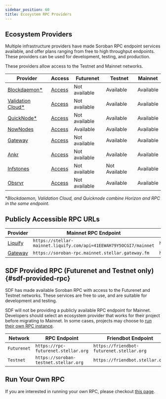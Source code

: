 ```yaml
---
sidebar_position: 60
title: Ecosystem RPC Providers
---
```


## Ecosystem Providers

Multiple infrastructure providers have made Soroban RPC endpoint services available, and offer plans ranging from free to high throughput endpoints. These providers can be used for development, testing, and production.

These providers allow access to the Testnet and Mainnet networks.

| Provider | Access | Futurenet | Testnet | Mainnet |
| --- | --- | --- | --- | --- |
| [Blockdaemon\*](https://docs.blockdaemon.com/reference/how-to-access-soroban-api) | [Access](https://www.blockdaemon.com/apply/soroban) | Not available | Available | Available |
| [Validation Cloud\*](https://validationcloud.io/) | [Access](https://app.validationcloud.io/) | Not available | Available | Available |
| [QuickNode\*](https://www.quicknode.com/docs/stellar) | [Access](https://www.quicknode.com/chains/stellar) | Not available | Available | Available |
| [NowNodes](https://nownodes.io/nodes/stellar-xlm) | [Access](https://nownodes.io/nodes/stellar-xlm) | Available | Available | Available |
| [Gateway](https://gateway.fm/) | [Access](https://gateway.fm/public-rpc/) | Not available | Available | Available |
| [Ankr](https://www.ankr.com/rpc/advanced-api/) | [Access](https://www.ankr.com/rpc/advanced-api/) | Not available | Available | Available |
| [Infstones](https://infstones.com/) | [Access](https://cloud.infstones.com/login) | Not available | Not Available | Available |
| [Obsrvr](https://www.withObsrvr.com/) | [Access](https://console.withobsrvr.com/) | Not available | Available | Available |

\*_Blockdaemon, Validation Cloud, and Quicknode combine Horizon and RPC in the same endpoint._

## Publicly Accessible RPC URLs

| Provider | Mainnet RPC Endpoint | Testnet RPC Endpoint | Futurenet RPC Endpoint |
| --- | --- | --- | --- |
| [Liquify](https://www.liquify.io/) | `https://stellar-mainnet.liquify.com/api=41EEWAH79Y5OCGI7/mainnet` | `https://stellar.liquify.com/api=41EEWAH79Y5OCGI7/testnet` | `https://stellar.liquify.com/api=41EEWAH79Y5OCGI7/futurenet` |
| [Gateway](https://gateway.fm/) | `https://soroban-rpc.mainnet.stellar.gateway.fm` | `https://soroban-rpc.testnet.stellar.gateway.fm` | N/A |

## SDF Provided RPC (Futurenet and Testnet only) {#sdf-provided-rpc}

SDF has made available Soroban RPC with access to the Futurenet and Testnet networks. These services are free to use, and are suitable for development and testing.

SDF will not be providing a publicly available RPC endpoint for Mainnet. Developers should select an ecosystem provider that works for their project before migrating to Mainnet. In some cases, projects may choose to [run their own RPC instance](./admin-guide.mdx).

| Network | RPC Endpoint | Friendbot Endpoint | Provider |
| --- | --- | --- | --- |
| `Futurenet` | `https://rpc-futurenet.stellar.org` | `https://friendbot-futurenet.stellar.org` | [SDF](http://www.stellar.org) |
| `Testnet` | `https://soroban-testnet.stellar.org` | `https://friendbot.stellar.org` | [SDF](http://www.stellar.org) |

## Run Your Own RPC

If you are interested in running your own RPC, please checkout [this page](./admin-guide.mdx).
